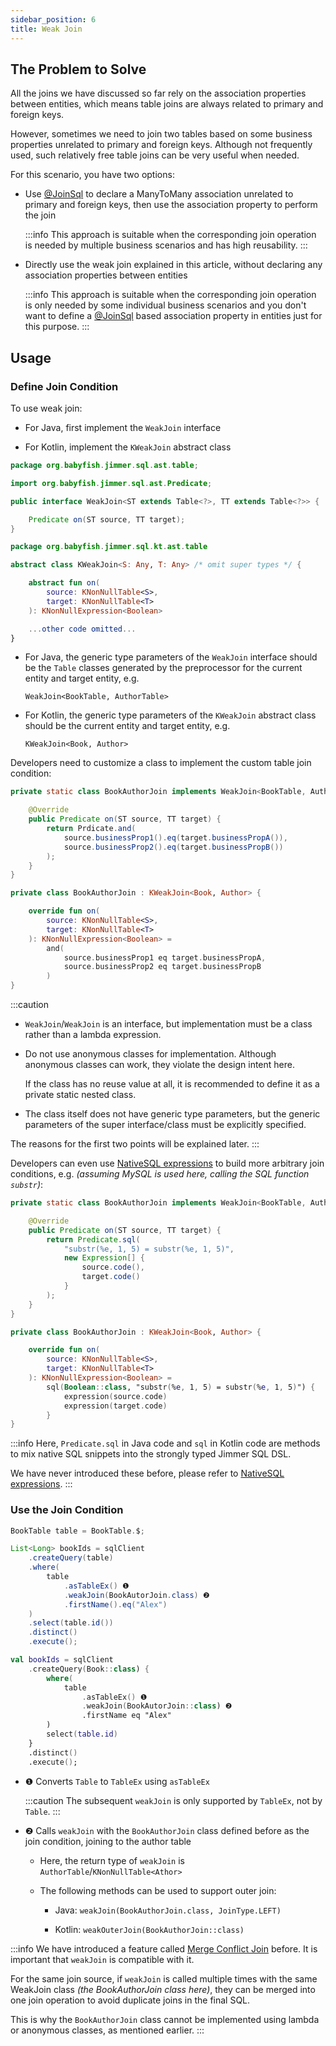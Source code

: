 ```yaml
---
sidebar_position: 6
title: Weak Join
---
```



## The Problem to Solve 

All the joins we have discussed so far rely on the association properties between entities, which means table joins are always related to primary and foreign keys.

However, sometimes we need to join two tables based on some business properties unrelated to primary and foreign keys. Although not frequently used, such relatively free table joins can be very useful when needed.

For this scenario, you have two options:

-   Use [@JoinSql](../../mapping/advanced/join-sql) to declare a ManyToMany association unrelated to primary and foreign keys, then use the association property to perform the join

    :::info
    This approach is suitable when the corresponding join operation is needed by multiple business scenarios and has high reusability.
    :::

-   Directly use the weak join explained in this article, without declaring any association properties between entities

    :::info
    This approach is suitable when the corresponding join operation is only needed by some individual business scenarios and you don't want to define a [@JoinSql](../../mapping/advanced/join-sql) based association property in entities just for this purpose.
    :::

## Usage

### Define Join Condition

To use weak join:

-   For Java, first implement the `WeakJoin` interface

-   For Kotlin, implement the `KWeakJoin` abstract class

<Tabs groupId="language">
<TabItem value="java" label="Java">

```java title="WeakJoin.java"  
package org.babyfish.jimmer.sql.ast.table;

import org.babyfish.jimmer.sql.ast.Predicate;

public interface WeakJoin<ST extends Table<?>, TT extends Table<?>> {

    Predicate on(ST source, TT target);
}
```

</TabItem>
<TabItem value="kotlin" label="Kotlin">

```kotlin title="KWeakJoin.kt"
package org.babyfish.jimmer.sql.kt.ast.table

abstract class KWeakJoin<S: Any, T: Any> /* omit super types */ {

    abstract fun on(
        source: KNonNullTable<S>,
        target: KNonNullTable<T>
    ): KNonNullExpression<Boolean>

    ...other code omitted...
}
```

</TabItem>
</Tabs>

-   For Java, the generic type parameters of the `WeakJoin` interface should be the `Table` classes generated by the preprocessor for the current entity and target entity, e.g. 

    `WeakJoin<BookTable, AuthorTable>`

-   For Kotlin, the generic type parameters of the `KWeakJoin` abstract class should be the current entity and target entity, e.g.

    `KWeakJoin<Book, Author>`

Developers need to customize a class to implement the custom table join condition:

<Tabs groupId="language">
<TabItem value="java" label="Java">

```java
private static class BookAuthorJoin implements WeakJoin<BookTable, AuthorTable> {

    @Override
    public Predicate on(ST source, TT target) {
        return Prdicate.and(
            source.businessProp1().eq(target.businessPropA()),
            source.businessProp2().eq(target.businessPropB())
        );
    }
}
```

</TabItem>
<TabItem value="kotlin" label="Kotlin">

```kotlin
private class BookAuthorJoin : KWeakJoin<Book, Author> {

    override fun on(
        source: KNonNullTable<S>,
        target: KNonNullTable<T>
    ): KNonNullExpression<Boolean> =
        and(
            source.businessProp1 eq target.businessPropA,
            source.businessProp2 eq target.businessPropB
        )
}
```

</TabItem>
</Tabs>

:::caution
-   `WeakJoin`/`WeakJoin` is an interface, but implementation must be a class rather than a lambda expression.

-   Do not use anonymous classes for implementation. Although anonymous classes can work, they violate the design intent here. 

    If the class has no reuse value at all, it is recommended to define it as a private static nested class.

-   The class itself does not have generic type parameters, but the generic parameters of the super interface/class must be explicitly specified.

The reasons for the first two points will be explained later. 
:::

Developers can even use [NativeSQL expressions](../native-sql) to build more arbitrary join conditions, e.g. *(assuming MySQL is used here, calling the SQL function `substr`)*:

<Tabs groupId="language">
<TabItem value="java" label="Java">

```java
private static class BookAuthorJoin implements WeakJoin<BookTable, AuthorTable> {

    @Override
    public Predicate on(ST source, TT target) {
        return Predicate.sql(
            "substr(%e, 1, 5) = substr(%e, 1, 5)",
            new Expression[] {
                source.code(),
                target.code()
            }
        );
    }
}
```

</TabItem>
<TabItem value="kotlin" label="Kotlin">

```kotlin
private class BookAuthorJoin : KWeakJoin<Book, Author> {

    override fun on(
        source: KNonNullTable<S>,
        target: KNonNullTable<T>
    ): KNonNullExpression<Boolean> =
        sql(Boolean::class, "substr(%e, 1, 5) = substr(%e, 1, 5)") {
            expression(source.code)
            expression(target.code)
        }
}
```

</TabItem>
</Tabs>

:::info
Here, `Predicate.sql` in Java code and `sql` in Kotlin code are methods to mix native SQL snippets into the strongly typed Jimmer SQL DSL. 

We have never introduced these before, please refer to [NativeSQL expressions](../native-sql).
:::

### Use the Join Condition

<Tabs groupId="language">
<TabItem value="java" label="Java">

```java
BookTable table = BookTable.$;

List<Long> bookIds = sqlClient
    .createQuery(table)
    .where(
        table
            .asTableEx() ❶
            .weakJoin(BookAutorJoin.class) ❷
            .firstName().eq("Alex")
    )
    .select(table.id())
    .distinct()
    .execute(); 
```

</TabItem>
<TabItem value="kotlin" label="Kotlin">

```kotlin
val bookIds = sqlClient
    .createQuery(Book::class) {
        where(
            table
                .asTableEx() ❶
                .weakJoin(BookAutorJoin::class) ❷
                .firstName eq "Alex"
        )
        select(table.id)
    }
    .distinct()
    .execute();
```

</TabItem>
</Tabs>

-   ❶ Converts `Table` to `TableEx` using `asTableEx` 

    :::caution
    The subsequent `weakJoin` is only supported by `TableEx`, not by `Table`.
    :::

-   ❷ Calls `weakJoin` with the `BookAuthorJoin` class defined before as the join condition, joining to the author table

    - Here, the return type of `weakJoin` is `AuthorTable`/`KNonNullTable<Athor>`

    - The following methods can be used to support outer join:
    
        - Java: `weakJoin(BookAuthorJoin.class, JoinType.LEFT)`

        - Kotlin: `weakOuterJoin(BookAuthorJoin::class)`

:::info
We have introduced a feature called [Merge Conflict Join](./merge) before. It is important that `weakJoin` is compatible with it. 

For the same join source, if `weakJoin` is called multiple times with the same WeakJoin class *(the BookAuthorJoin class here)*, they can be merged into one join operation to avoid duplicate joins in the final SQL.

This is why the `BookAuthorJoin` class cannot be implemented using lambda or anonymous classes, as mentioned earlier. 
:::
